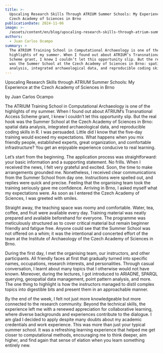 ```yaml
---
title: >-
  Upscaling Research Skills Through ATRIUM Summer Schools: My Experience at the
  Czech Academy of Sciences in Brno
publicationDate: 2024-11-06
image: >-
  /assets/content/en/blog/upscaling-research-skills-through-atrium-summer-schools-my-experience-at-the-czech-academy-of-sciences-in-brno/image.jpg
authors:
  - Juan Carlos Ocampo
summary: >
  The ATRIUM Training School in Computational Archaeology is one of the
  highlights of my summer. When I found out about ATRIUM’s Transnational Access
  Scheme grant, I knew I couldn’t let this opportunity slip. But the real hook
  was the Summer School at the Czech Academy of Sciences in Brno: spatial data
  analysis, integrated archaeological data, and reproducible coding skills in R.
---
```

Upscaling Research Skills through ATRIUM Summer Schools: My Experience at the Czech Academy of Sciences in Brno

by Juan Carlos Ocampo



The ATRIUM Training School in Computational Archaeology is one of the highlights of my summer. When I found out about ATRIUM’s Transnational Access Scheme grant, I knew I couldn’t let this opportunity slip. But the real hook was the Summer School at the Czech Academy of Sciences in Brno: spatial data analysis, integrated archaeological data, and reproducible coding skills in R. I was persuaded. Little did I know that the five-day training would exceed my expectations. What happens when you mix friendly people, established experts, great organization, and comfortable infrastructure? You get an enjoyable experience conducive to real learning.&#x20;

<Figure src="/assets/content/en/blog/upscaling-research-skills-through-atrium-summer-schools-my-experience-at-the-czech-academy-of-sciences-in-brno/pic1.jpg" alignment="stretch">

</Figure>



Let’s start from the beginning. The application process was straightforward: your basic information and a supporting statement. No frills. When I received the news, I felt very grateful and excited. Soon, the time to make arrangements grounded me. Nonetheless, I received clear communications from the Summer School from day one. Instructions were spelled out, and replies were quick and precise. Feeling that the organising team took the training seriously gave me confidence. Arriving in Brno, I asked myself what my expectations were. As soon as I entered the Czech Academy of Sciences, I was greeted with smiles.&#x20;

<Figure src="/assets/content/en/blog/upscaling-research-skills-through-atrium-summer-schools-my-experience-at-the-czech-academy-of-sciences-in-brno/pic4.jpg" alignment="stretch">

</Figure>

Straight away, the teaching space was roomy and comfortable. Water, tea, coffee, and fruit were available every day. Training material was neatly prepared and available beforehand for everyone. The programme was meticulously structured as to cover critical material but remain beginner friendly and fatigue free. Anyone could see that the Summer School was not offered on a whim; it was the intentional and concerted effort of the team at the Institute of Archaeology of the Czech Academy of Sciences in Brno.&#x20;

<Figure src="/assets/content/en/blog/upscaling-research-skills-through-atrium-summer-schools-my-experience-at-the-czech-academy-of-sciences-in-brno/pic2.jpg" alignment="stretch">

</Figure>

During the first day, I met the organising team, our instructors, and other participants. All friendly faces at first that gradually turned into specific names, occupations, research interests, and personalities. Through casual conversation, I learnt about many topics that I otherwise would not have known. Moreover, during the lectures, I got introduced to ARIADNE, SPARQL querying, geospatial data management, point pattern analysis, and more. The one thing to highlight is how the instructors managed to distil complex topics into digestible bits and present them in an approachable manner.&#x20;

<Figure src="/assets/content/en/blog/upscaling-research-skills-through-atrium-summer-schools-my-experience-at-the-czech-academy-of-sciences-in-brno/pic3.jpg" alignment="stretch">

</Figure>

By the end of the week, I felt not just more knowledgeable but more connected to the research community. Beyond the technical skills, the experience left me with a renewed appreciation for collaborative learning, where diverse backgrounds and experiences contribute to the dialogue. I am glad I decided to apply despite many doubts about my academic credentials and work experience. This was more than just your typical summer school. It was a refreshing learning experience that helped me get closer to computational methods, encouraging me to think deeper, aim higher, and find again that sense of elation when you learn something entirely new.
